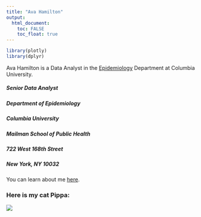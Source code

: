 ```yaml
---
title: "Ava Hamilton"
output: 
  html_document:
    toc: FALSE
    toc_float: true
---
```



```r
library(plotly)
library(dplyr)


```

Ava Hamilton is a Data Analyst in the [Epidemiology](https://www.mailman.columbia.edu/academics/departments/epidemiology) Department at Columbia University.


####
####

##### Senior Data Analyst
##### Department of Epidemiology
##### Columbia University
##### Mailman School of Public Health
##### 722 West 168th Street
##### New York, NY 10032
 

####
####
####
####


You can learn about me [here](about.html).

####
####

### Here is my cat Pippa:

![](pippa_and_maya.jpg)


